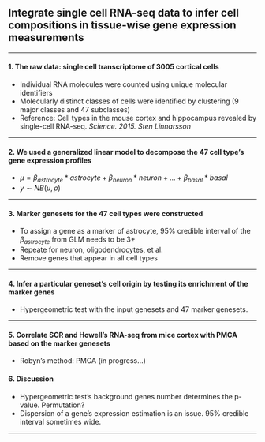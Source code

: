 ## Integrate single cell RNA-seq data to infer cell compositions in tissue-wise gene expression measurements

***

#### 1. The raw data: single cell transcriptome of 3005 cortical cells

- Individual RNA molecules were counted using unique molecular identifiers
- Molecularly distinct classes of cells were identified by clustering (9 major classes and 47 subclasses)
- Reference: Cell types in the mouse cortex and hippocampus revealed by single-cell RNA-seq. *Science. 2015. Sten Linnarsson*  

***

#### 2. We used a generalized linear model to decompose the 47 cell type's gene expression profiles

- $\mu = \beta_{astrocyte} * astrocyte + \beta_{neuron} * neuron + ... + \beta_{basal} * basal$  
- $y \sim NB(\mu, \rho)$

***

#### 3. Marker genesets for the 47 cell types were constructed

- To assign a gene as a marker of astrocyte, 95% credible interval of the $\beta_{astrocyte}$ from GLM needs to be 3+
- Repeate for neuron, oligodendrocytes, et al.
- Remove genes that appear in all cell types

***

#### 4. Infer a particular geneset's cell origin by testing its enrichment of the marker genes

- Hypergeometric test with the input genesets and 47 marker genesets.

***

#### 5. Correlate SCR and Howell's RNA-seq from mice cortex with PMCA based on the marker genesets

- Robyn's method: PMCA (in progress...)

#### 6. Discussion

- Hypergeometric test's background genes number determines the p-value. Permutation?
- Dispersion of a gene's expression estimation is an issue. 95% credible interval sometimes wide.

***

<!--

cat("test")

-->
